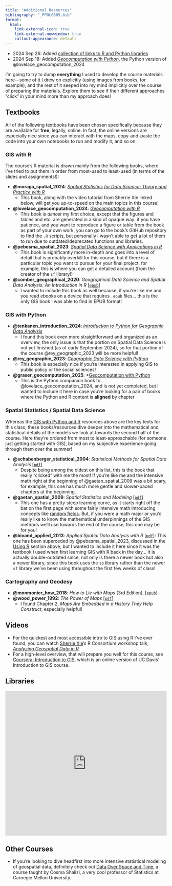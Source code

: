 ```yaml
---
title: "Additional Resources"
bibliography: "_PPOL6805.bib"
format:
  html:
    link-external-icon: true
    link-external-newwindow: true
    callout-appearance: default
---
```


::: {.callout-note title="Update Log" collapse="true"}

* 2024 Sep 26: Added [collection of links to R and Python libraries](#libraries)
* 2024 Sep 18: Added [*Geocomputation with Python*](https://py.geocompx.org/){target='_blank'}, the Python version of @lovelace_geocomputation_2024

:::

I'm going to try to dump **everything** I used to develop the course materials here---some of it I drew on explicitly (using images from books, for example), and the rest of it seeped into my mind implicitly over the course of preparing the materials. Explore them to see if their different approaches "click" in your mind more than my approach does!

## Textbooks

All of the following textbooks have been chosen specifically because they are available for **free**, legally, online. In fact, the online versions are especially nice since you can interact with the maps, copy-and-paste the code into your own notebooks to run and modify it, and so on.

### GIS with R

The course's R material is drawn mainly from the following books, where I've tried to put them in order from most-used to least-used (in terms of the slides and assignments!):

* **@moraga_spatial_2024**: [*Spatial Statistics for Data Science: Theory and Practice with R*](https://www.paulamoraga.com/book-spatial/){target='_blank'}
  * This book, along with the video tutorial from Sherrie Xie linked below, will get you up-to-speed on the main topics in this course!
* **@lovelace_geocomputation_2024**: *[Geocomputation with R](https://r.geocompx.org/preface){target='_blank'}*
  * This book is *almost* my first choice, except that the figures and tables and etc. are generated in a kind of opaque way: if you have patience, and you want to reproduce a figure or table from the book as part of your own work, you can go to the book's GitHub repository to find the `.R` scripts, but personally I wasn't able to get a lot of them to run due to outdated/deprecated functions and libraries.
* **@pebesma_spatial_2023**: *[Spatial Data Science with Applications in R](https://r-spatial.org/book/){target='_blank'}*
  * This book is significantly more in-depth and goes into a level of detail that is probably overkill for this course, but if there is a particular topic you want to pursue for your final project, for example, this is where you can get a detailed account (from the creator of the `sf` library!)
* **@comber_geographical_2020**: *Geographical Data Science and Spatial Data Analysis: An Introduction in R* \[[`epub`](https://www.dropbox.com/scl/fi/rv7nr0v9276pvt4a0w32q/Lex-Comber-Geographical-Data-Science-and-Spatial-Data-Analysis_-An-Introduction-in-R.epub?rlkey=b2naf1aipbte9qng1z7x7x0v0&dl=1){target='_blank'}\]
  * I wanted to include this book as well because, if you're like me and you read ebooks on a device that requires `.epub` files... this is the only GIS book I was able to find in EPUB format!

### GIS with Python

* **@tenkanen_introduction_2024**: *[Introduction to Python for Geographic Data Analysis](https://pythongis.org/){target='_blank'}*
  * I found this book even more straightforward and organized as an overview, the only issue is that the portion on Spatial Data Science is not yet finished (as of early September 2024), so for that portion of the course @rey_geographic_2023 will be more helpful!
* **@rey_geographic_2023**: *[Geographic Data Science with Python](https://geographicdata.science/book/intro.html){target='_blank'}*
  * This book is especially nice if you're interested in applying GIS to public policy or the social sciences!
* **@graser_geocomputation_2025**: *[Geocomputation with Python](https://py.geocompx.org/){target='_blank'}
  * This is the Python companion book to @lovelace_geocomputation_2024, and is not yet completed, but I wanted to include it here in case you're looking for a pair of books where the Python and R content is **aligned** by chapter

### Spatial Statistics / Spatial Data Science

Whereas the [GIS with Python and R](#gis-with-python-and-r) resources above are the key texts for this class, these books/resources dive deeper into the mathematical and statistical details of the models we look at towards the second half of the course. Here they're ordered from most to least-approachable (for someone just getting started with GIS), based on my subjective experience going through them over the summer!

* **@schabenberger_statistical_2004**: *Statistical Methods for Spatial Data Analysis* \[[`pdf`](https://www.dropbox.com/scl/fi/25gj53qitsdzw9kvcvfjf/Oliver-Schabenberger-Carol-A.-Gotway-Statistical-methods-for-spatial-data-analysis.pdf?rlkey=p5ih232gmxzm3zstvszux2big&dl=0){target='_blank'}\]
  * Despite being among the oldest on this list, this is the book that really "clicked" with me the most! If you're like me and the intensive math right at the beginning of @gaetan_spatial_2009 was a bit scary, for example, this one has much more gentle and slower-paced chapters at the beginning.
* **@gaetan_spatial_2009**: *Spatial Statistics and Modeling* \[[`pdf`](https://www.dropbox.com/scl/fi/ggrmx9gcekawzulcwspgj/Carlo-Gaetan-Xavier-Guyon-auth.-Spatial-Statistics-and-Modeling-2010.pdf?rlkey=a2e52hphc9ifaha8ra6ckbm2o&dl=1){target='_blank'}\]
  * This one has a pretty steep learning curve, as it starts right off the bat on the first page with some fairly intensive math introducing concepts like [random fields](https://en.wikipedia.org/wiki/Random_field){target='_blank'}. But, if you were a math major or you'd really like to know the mathematical underpinnings of the GIS methods we'll use towards the end of the course, this one may be for you!
* **@bivand_applied_2013**: *Applied Spatial Data Analysis with R* \[[`pdf`](https://www.dropbox.com/scl/fi/gm2mb07gylqmcwghz0e0t/Bivand-Roger-S._G-mez-Rubio-Virgilio_Pebesma-Edzer-Applied-spatial-data-analysis-with-R-2013.pdf?rlkey=y3ip1gzj1t9m2xgxlh9k66k2v&dl=1){target='_blank'}\]: This one has been superceded by @pebesma_spatial_2023, discussed in the [Using R](#using-r) section above, but I wanted to include it here since it was the textbook I used when first learning GIS with R back in the day... It is actually double-outdated since, not only is there a newer book but also a newer library, since this book uses the `sp` library rather than the newer `sf` library we've been using throughout the first few weeks of class!

### Cartography and Geodesy

* **@monmonier_how_2018**: *How to Lie with Maps* (3rd Edition). \[[`epub`](https://www.dropbox.com/scl/fi/6sb9hzp2ttugi9s6n5bnu/How-to-Lie-with-Maps_Mark-Monmonier.epub?rlkey=wx8yfep9rvhtsyldje5gdzp1t&dl=1){target='_blank'}\]
* **@wood_power_1992**: *The Power of Maps* \[[`pdf`](https://www.dropbox.com/s/lpu5xsrip7oinir/Denis%20Wood%20%26%20John%20Fels%20-%20The%20power%20of%20maps%20%281992%2C%20The%20Guilford%20Press%29%20-%20libgen.li.pdf?dl=0){target='_blank'}\]
  * I found Chapter 2, *Maps Are Embedded in a History They Help Construct*, especially helpful!

## Videos

* For the quickest and most accessible intro to GIS using R I've ever found, you can watch [Sherrie Xie](https://www.med.upenn.edu/apps/faculty/index.php/g275/p8649466){target='_blank'}'s R Consortium workshop talk, [*Analyzing Geospatial Data in R*](https://www.youtube.com/watch?v=DD7bXonh-_E){target='_blank'}
* For a high-level overview, that will prepare you well for this course, see [Coursera: Introduction to GIS](https://www.coursera.org/learn/gis/lecture/S0HxB/why-gis-is-awesome){target='_blank'}, which is an online version of UC Davis' Introduction to GIS course.

## Libraries

```{=html}
<iframe style="border: 0; width: 100%; height: 450px;" allowfullscreen frameborder="0" src="https://raindrop.io/jpowerj/r-libraries-48121467/embed"></iframe>
```

## Other Courses

* If you're looking to dive headfirst into more intensive statistical modeling of geospatial data, definitely check out [Data Over Space and Time](https://www.stat.cmu.edu/~cshalizi/dst/20/){target='_blank'}, a course taught by Cosma Shalizi, a very cool professor of Statistics at Carnegie Mellon University.